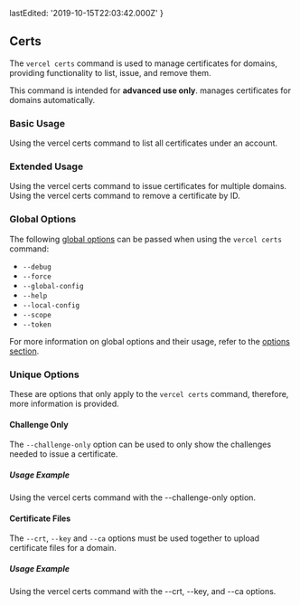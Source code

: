 
  lastEdited: '2019-10-15T22:03:42.000Z'
}

## Certs

The `vercel certs` command is used to manage certificates for domains, providing functionality to list, issue, and remove them.

<Note type="warning">
  This command is intended for <b>advanced use only</b>. <ProductName /> manages
  certificates for domains automatically.
</Note>

### Basic Usage

<Snippet dark text="vercel certs ls" />
<Caption>Using the <InlineCode>vercel certs</InlineCode> command to list all certificates under an account.</Caption>

### Extended Usage

<Snippet dark text="vercel certs issue [domain1, domain2, domain3]" />
<Caption>Using the <InlineCode>vercel certs</InlineCode> command to issue certificates for multiple domains.</Caption>

<Snippet dark text="vercel certs rm [certificate-id]" />
<Caption>Using the <InlineCode>vercel certs</InlineCode> command to remove a certificate by ID.</Caption>

### Global Options

The following [global options](#options) can be passed when using the `vercel certs` command:

- `--debug`
- `--force`
- `--global-config`
- `--help`
- `--local-config`
- `--scope`
- `--token`

For more information on global options and their usage, refer to the [options section](#options).

### Unique Options

These are options that only apply to the `vercel certs` command, therefore, more information is provided.

#### Challenge Only

The `--challenge-only` option can be used to only show the challenges needed to issue a certificate.

##### Usage Example

<Snippet dark text="vercel certs issue foo.com --challenge-only" />
<Caption>Using the <InlineCode>vercel certs</InlineCode> command with the <InlineCode>--challenge-only</InlineCode> option.</Caption>

#### Certificate Files

The `--crt`, `--key` and `--ca` options must be used together to upload certificate files for a domain.

##### Usage Example

<Snippet dark text="vercel certs add foo.com --crt foo.crt --key bar.pem --ca foobar.ca" />
<Caption>Using the <InlineCode>vercel certs</InlineCode> command with the <InlineCode>--crt</InlineCode>, <InlineCode>--key</InlineCode>, and <InlineCode>--ca</InlineCode> options.</Caption>

<br />

